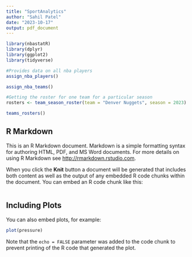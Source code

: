 ```yaml
---
title: "SportAnalytics"
author: "Sahil Patel"
date: "2023-10-17"
output: pdf_document
---
```


```r
library(nbastatR)
library(dplyr)
library(ggplot2)
library(tidyverse)
```

```r
#Provides data on all nba players
assign_nba_players()
```

```r
assign_nba_teams()

```

```r
#Getting the roster for one team for a particular season
rosters <- team_season_roster(team = "Denver Nuggets", season = 2023)
```
```r
teams_rosters()
```




## R Markdown

This is an R Markdown document. Markdown is a simple formatting syntax for authoring HTML, PDF, and MS Word documents. For more details on using R Markdown see <http://rmarkdown.rstudio.com>.

When you click the **Knit** button a document will be generated that includes both content as well as the output of any embedded R code chunks within the document. You can embed an R code chunk like this:

```r
```

## Including Plots

You can also embed plots, for example:

```r
plot(pressure)
```

Note that the `echo = FALSE` parameter was added to the code chunk to prevent printing of the R code that generated the plot.
